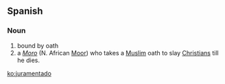 ==Spanish==

===Noun===
{{head|es|noun|g=m}}

# bound by oath
# a ''[[moro#Spanish|Moro]]'' (N. African [[Moor]]) who takes a [[Muslim]] oath to slay [[Christian]]s till he dies.

[[ko:juramentado]]